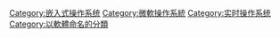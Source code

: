 [[Category:嵌入式操作系统|Category:嵌入式操作系统]]
[[Category:微軟操作系統|Category:微軟操作系統]]
[[Category:实时操作系统|Category:实时操作系统]]
[[Category:以軟體命名的分類|Category:以軟體命名的分類]]